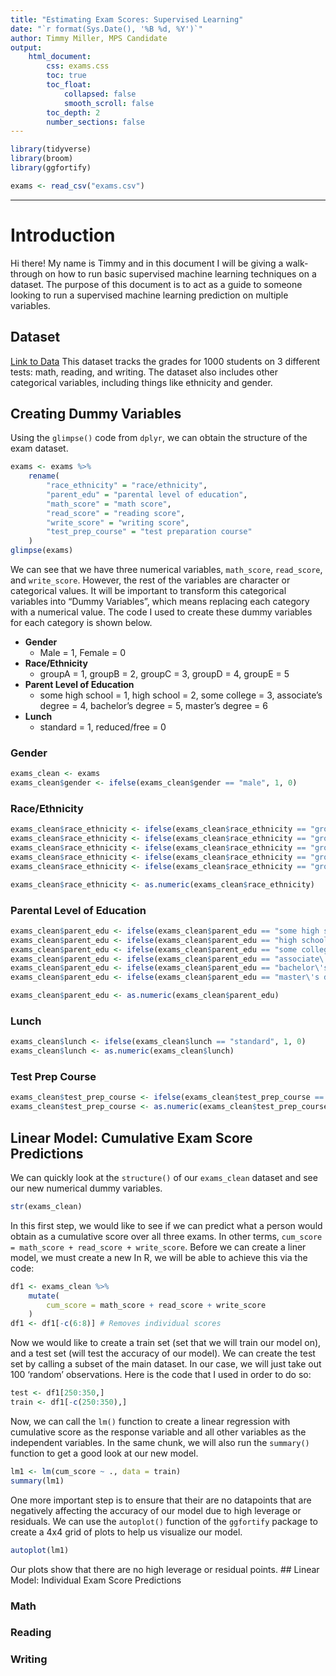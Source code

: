 ```yaml
---
title: "Estimating Exam Scores: Supervised Learning"
date: "`r format(Sys.Date(), '%B %d, %Y')`"
author: Timmy Miller, MPS Candidate
output:
    html_document:
        css: exams.css
        toc: true
        toc_float:
            collapsed: false
            smooth_scroll: false
        toc_depth: 2
        number_sections: false
---
```

```r
library(tidyverse)
library(broom)
library(ggfortify)

exams <- read_csv("exams.csv")
```


---
# Introduction
Hi there! My name is Timmy and in this document I will be giving a walk-through on how to run basic
supervised machine learning techniques on a dataset. The purpose of this document is to act as a guide to
someone looking to run a supervised machine learning prediction on multiple variables.

## Dataset
[Link to Data](https://www.kaggle.com/datasets/whenamancodes/students-performance-in-exams)
This dataset tracks the grades for 1000 students on 3 different tests: math, reading, and writing.
The dataset also includes other categorical variables, including things like ethnicity and gender.  

## Creating Dummy Variables
Using the `glimpse()` code from `dplyr`, we can obtain the structure of the exam dataset.
```r
exams <- exams %>%
    rename(
        "race_ethnicity" = "race/ethnicity",
        "parent_edu" = "parental level of education",
        "math_score" = "math score",
        "read_score" = "reading score",
        "write_score" = "writing score",
        "test_prep_course" = "test preparation course"
    )
glimpse(exams)
```

We can see that we have three numerical variables, `math_score`, `read_score`, and `write_score`.
However, the rest of the variables are character or categorical values. It will be important to transform this categorical
variables into "Dummy Variables", which means replacing each category with a numerical value. 
The code I used to create these dummy variables for each category is shown below.

* **Gender**
    + Male = 1, Female = 0
* **Race/Ethnicity**
    + groupA = 1, groupB = 2, groupC = 3, groupD = 4, groupE = 5
* **Parent Level of Education**
    + some high school = 1, high school = 2, some college = 3, associate's degree = 4, bachelor's degree = 5, master's degree = 6
* **Lunch**
    + standard = 1, reduced/free = 0


### Gender
```r
exams_clean <- exams
exams_clean$gender <- ifelse(exams_clean$gender == "male", 1, 0) 
```
### Race/Ethnicity
```r
exams_clean$race_ethnicity <- ifelse(exams_clean$race_ethnicity == "group A", 1, exams_clean$race_ethnicity)
exams_clean$race_ethnicity <- ifelse(exams_clean$race_ethnicity == "group B", 2, exams_clean$race_ethnicity)
exams_clean$race_ethnicity <- ifelse(exams_clean$race_ethnicity == "group C", 3, exams_clean$race_ethnicity)
exams_clean$race_ethnicity <- ifelse(exams_clean$race_ethnicity == "group D", 4, exams_clean$race_ethnicity)
exams_clean$race_ethnicity <- ifelse(exams_clean$race_ethnicity == "group E", 5, exams_clean$race_ethnicity)

exams_clean$race_ethnicity <- as.numeric(exams_clean$race_ethnicity)
```
### Parental Level of Education
```r
exams_clean$parent_edu <- ifelse(exams_clean$parent_edu == "some high school", 1, exams_clean$parent_edu)
exams_clean$parent_edu <- ifelse(exams_clean$parent_edu == "high school", 2, exams_clean$parent_edu)
exams_clean$parent_edu <- ifelse(exams_clean$parent_edu == "some college", 3, exams_clean$parent_edu)
exams_clean$parent_edu <- ifelse(exams_clean$parent_edu == "associate\'s degree", 4, exams_clean$parent_edu)
exams_clean$parent_edu <- ifelse(exams_clean$parent_edu == "bachelor\'s degree", 5, exams_clean$parent_edu)
exams_clean$parent_edu <- ifelse(exams_clean$parent_edu == "master\'s degree", 6, exams_clean$parent_edu)

exams_clean$parent_edu <- as.numeric(exams_clean$parent_edu)
```
### Lunch
```r
exams_clean$lunch <- ifelse(exams_clean$lunch == "standard", 1, 0)
exams_clean$lunch <- as.numeric(exams_clean$lunch)
```
### Test Prep Course 
```r
exams_clean$test_prep_course <- ifelse(exams_clean$test_prep_course == "completed", 1, 0)
exams_clean$test_prep_course <- as.numeric(exams_clean$test_prep_course)
```
## Linear Model: Cumulative Exam Score Predictions
We can quickly look at the `structure()` of our `exams_clean` dataset and see our new numerical dummy variables.
```r
str(exams_clean)
```

In this first step, we would like to see if we can predict what a person would obtain as a cumulative score over all three exams. 
In other terms, `cum_score = math_score + read_score + write_score`. Before we can create a liner model, we must create a new 
In R, we will be able to achieve this via the code:
```r
df1 <- exams_clean %>%
    mutate(
        cum_score = math_score + read_score + write_score
    )
df1 <- df1[-c(6:8)] # Removes individual scores
```

Now we would like to create a train set (set that we will train our model on), and a test set (will test the accuracy of our model). We can create the test set by calling a subset of the main dataset.
In our case, we will just take out 100 'random' observations. Here is the code that I used in order to do so:

```r
test <- df1[250:350,]
train <- df1[-c(250:350),]
```

Now, we can call the `lm()` function to create a linear regression with cumulative score as the response variable and all other variables as the independent variables.
In the same chunk, we will also run the `summary()` function to get a good look at our new model.
```r
lm1 <- lm(cum_score ~ ., data = train)
summary(lm1)
```

One more important step is to ensure that their are no datapoints that are negatively affecting the 
accuracy of our model due to high leverage or residuals. We can use the `autoplot()`
function of the `ggfortify` package to create a 4x4 grid of plots to help us visualize our model.

```r
autoplot(lm1)
```
Our plots show that there are no high leverage or residual points.
## Linear Model: Individual Exam Score Predictions

### Math
### Reading
### Writing